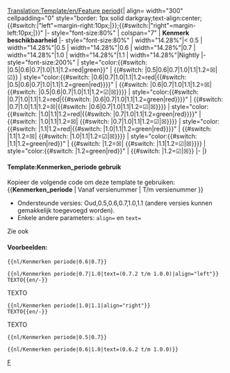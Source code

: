 <noinclude>[[Translation:Template/en/Feature period]]</noinclude><noinclude></noinclude><includeonly>{| align={{{align|"center"}}} width="300" cellpadding="0" style="border: 1px solid darkgray;text-align:center;{{#switch:{{{align|}}}|"left"=margin-right:10px;|}};{{#switch:{{{align|}}}|"right"=margin-left:10px;|}}"
|- style="font-size:80%"
| colspan="7" | '''Kenmerk beschikbaarheid''' <span style="color:green">{{{text|}}}</span>
|- style="font-size:80%"
| width="14.28%"|< 0.5
| width="14.28%"|0.5
| width="14.28%"|0.6
| width="14.28%"|0.7
| width="14.28%"|1.0
| width="14.28%"|1.1
| width="14.28%"|Nightly
|- style="font-size:200%"
| style="color:{{#switch: {{{1|}}}|0.5|0.6|0.7|1.0|1.1|1.2=red|green}}"<!---------------------------------------------- <0.5--
--> | {{#switch: {{{1|}}}|0.5|0.6|0.7|1.0|1.1|1.2=&#9746;|&#9745;}}
| style="color:{{#switch: {{{1|}}}|0.6|0.7|1.0|1.1|1.2=red|{{#switch: {{{2|}}}|0.5|0.6|0.7|1.0|1.1|1.2=green|red}}}}"<!----- 0.5--
--> | {{#switch: {{{1|}}}|0.6|0.7|1.0|1.1|1.2=&#9746;|<!--
-->{{#switch: {{{2|}}}|0.5|0.6|0.7|1.0|1.1|1.2=&#9745;|&#9746;}}}}
| style="color:{{#switch: {{{1|}}}|0.7|1.0|1.1|1.2=red|{{#switch: {{{2|}}}|0.6|0.7|1.0|1.1|1.2=green|red}}}}"<!------------- 0.6--
--> | {{#switch: {{{1|}}}|0.7|1.0|1.1|1.2=&#9746;|{{#switch: {{{2|}}}|0.6|0.7|1.0|1.1|1.2=&#9745;|&#9746;}}}}
| style="color:{{#switch: {{{1|}}}|1.0|1.1|1.2=red|{{#switch: {{{2|}}}|0.7|1.0|1.1|1.2=green|red}}}}"<!--------------------- 0.7--
--> | {{#switch: {{{1|}}}|1.0|1.1|1.2=&#9746;|<!--
-->{{#switch: {{{2|}}}|0.7|1.0|1.1|1.2=&#9745;|&#9746;}}}}
| style="color:{{#switch: {{{1|}}}|1.1|1.2=red|{{#switch: {{{2|}}}|1.0|1.1|1.2=green|red}}}}"<!----------------------------- 1.0--
--> | {{#switch: {{{1|}}}|1.1|1.2=&#9746;|<!--
-->{{#switch: {{{2|}}}|1.0|1.1|1.2=&#9745;|&#9746;}}}}
| style="color:{{#switch: {{{2|}}}|1.1|1.2=green|red}}"
<!----------------------------- 1.1--
--> | {{#switch: {{{1|}}}|1.2=&#9746;|<!--
-->{{#switch: {{{2|}}}|1.1|1.2=&#9745;|&#9746;}}}}
| style="color:{{#switch: {{{2|}}}|1.2=green|red}}"<!----------------------------------------------------------- Nightly--
--> | <!--
-->{{#switch: {{{2|}}}|1.2=&#9745;|&#9746;}}
|-
|}</includeonly><noinclude>

====Template:Kenmerken_periode gebruik====
Kopieer de volgende code om deze template te gebruiken: <nowiki>{{</nowiki>'''Kenmerken_periode'''<nowiki> | Vanaf versienummer | T/m versienummer }}</nowiki>
*Ondersteunde versies: Oud,0.5,0.6,0.7,1.0,1.1 (andere versies kunnen gemakkelijk toegevoegd worden).
*Enkele andere parameters: <code>align=</code> en <code>text=</code>
Zie ook {{en/S|nl/Kenmerken}}

====Voorbeelden:====
<pre>{{nl/Kenmerken periode|0.6|0.7}}</pre>
{{nl/Kenmerken periode|0.6|0.7}}
<pre>{{nl/Kenmerken periode|0.7|1.0|text=(0.7.2 t/m 1.0.0)|align="left"}}
TEXTO{{en/-}}</pre>
{{nl/Kenmerken periode|0.7|1.0|text=(0.7.2 t/m 1.0.0)|align="left"}}
TEXTO{{en/-}}
<pre>{{nl/Kenmerken periode|1.0|1.1|align="right"}}
TEXTO{{en/-}}</pre>
{{nl/Kenmerken periode|1.0|1.1|align="right"}}
TEXTO{{en/-}}
<pre>{{nl/Kenmerken periode|0.5|0.7}}</pre>
{{nl/Kenmerken periode|0.5|0.7}}
<pre>{{nl/Kenmerken periode|0.6|1.0|text=(0.6.2 t/m 1.0.0)}}</pre>
{{nl/Kenmerken periode|0.6|1.0|text=(0.6.2 t/m 1.0.0)}}


[[Category:en/Templates|F]]
</noinclude>